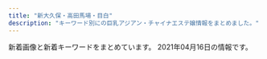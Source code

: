 ```yaml
---
title: "新大久保・高田馬場・目白"
description: "キーワード別にの巨乳アジアン・チャイナエステ嬢情報をまとめました。"
---
```


新着画像と新着キーワードをまとめています。
2021年04月16日の情報です。

<DmmAffiliateIns />
<KeywordTable
  shops={
    [
    {
        "img_links": [
            "http://familiar.tyo.cm/photos/sites/37/2019/06/2019060406161857.jpg",
            "http://familiar.tyo.cm/photos/sites/37/2019/11/2019110802115992.jpg",
            "http://familiar.tyo.cm/images/top.png",
            "http://familiar.tyo.cm/photos/sites/37/2019/10/2019102502193551.jpg",
            "http://familiar.tyo.cm/images/s_link.jpg",
            "http://familiar.tyo.cm/photos/sites/37/2019/06/2019060406241084.jpg",
            "http://familiar.tyo.cm/photos/sites/37/2019/03/2019031806471671.jpg",
            "http://familiar.tyo.cm/photos/sites/37/2019/03/2019032406115312.jpg",
            "http://familiar.tyo.cm/images/mobile.jpg",
            "http://familiar.tyo.cm/photos/sites/37/2018/12/2018121903013346.jpg",
            "http://familiar.tyo.cm/photos/sites/37/2019/03/2019032406115446.jpg",
            "http://familiar.tyo.cm/photos/sites/37/2019/11/2019112902341792.jpg",
            "http://familiar.tyo.cm/photos/sites/37/2019/03/2019032406115491.jpg",
            "http://familiar.tyo.cm/photos/sites/37/2019/03/2019032406115440.jpg",
            "http://familiar.tyo.cm/photos/sites/37/2019/03/2019032406115311.jpg",
            "http://familiar.tyo.cm/photos/sites/37/2019/12/2019120401355046.jpg",
            "http://familiar.tyo.cm/images/tel.png",
            "http://familiar.tyo.cm/photos/sites/37/2019/11/2019112002511160.jpg",
            "http://familiar.tyo.cm/photos/sites/37/2019/06/2019061502562745.jpg",
            "http://familiar.tyo.cm/photos/sites/37/2019/06/201906040617136.jpg",
            "http://familiar.tyo.cm/photos/sites/37/2019/10/2019100304481325.jpg",
            "http://familiar.tyo.cm/photos/sites/37/2019/06/2019061502562797.jpg",
            "http://familiar.tyo.cm/images/s_staff.jpg",
            "http://familiar.tyo.cm/photos/sites/37/2019/06/2019062210030384.jpg",
            "http://familiar.tyo.cm/photos/sites/37/2019/12/2019120401354873.jpg",
            "http://familiar.tyo.cm/images/s_news.jpg",
            "http://familiar.tyo.cm/photos/sites/37/2019/10/2019102408541458.jpg",
            "http://familiar.tyo.cm/photos/sites/37/2019/12/2019120502264671.jpg",
            "http://familiar.tyo.cm/photos/sites/37/2019/10/2019102502193826.jpg",
            "http://familiar.tyo.cm/photos/sites/37/2019/03/2019032406115598.jpg",
            "http://familiar.tyo.cm/photos/sites/37/2019/12/201912130833132.jpg",
            "http://familiar.tyo.cm/images/1.png",
            "http://familiar.tyo.cm/photos/sites/37/2019/09/201909270657496.jpg",
            "http://familiar.tyo.cm/photos/sites/37/2019/09/2019090503385014.jpg",
            "http://familiar.tyo.cm/photos/sites/37/2019/03/2019032406115451.jpg",
            "http://familiar.tyo.cm/photos/sites/37/2018/12/2018121903022968.jpg",
            "http://familiar.tyo.cm/photos/sites/37/2019/12/2019120502265383.jpg",
            "http://familiar.tyo.cm/photos/sites/37/2019/12/2019120401354980.jpg",
            "http://familiar.tyo.cm/photos/sites/37/2019/06/2019061502562798.jpg"
        ],
        "url": "http://familiar.tyo.cm/",
        "station": "JR\u65b0\u5927\u4e45\u4fdd\u99c5",
        "name": "Familiar\u30fb\u30d5\u30a1\u30df\u30ea\u30fc\u30a2",
        "keywords": {
            "87": 72,
            "83": 9,
            "C": 2,
            "86": 94,
            "85": 18,
            "D": 182,
            "E": 36,
            "88": 27
        }
    },
    {
        "keywords": {
            "83": 15,
            "E": 5,
            "C": 15,
            "87": 12,
            "95": 1,
            "86": 12,
            "D": 19
        },
        "station": "JR\u9ad8\u7530\u99ac\u5834\u99c5",
        "url": "http://angel.este.work/",
        "name": "Angel",
        "img_links": [
            "http://angel.este.work/top-img04.png",
            "http://angel.este.work/top-img01b.png",
            "http://angel.este.work/1.jpg",
            "http://angel.este.work/2/uploadimg/1616465485.jpg",
            "http://angel.este.work/top-img01a.png",
            "http://angel.este.work/4.jpg",
            "http://angel.este.work/2.jpg",
            "http://angel.este.work/3.jpg",
            "http://angel.este.work/2/uploadimg/1616465524.jpg",
            "http://angel.este.work/tel_header.png",
            "http://angel.este.work/2/uploadimg/1617498099.jpg",
            "http://angel.este.work/call.png",
            "http://angel.este.work/tel_footer.png",
            "http://angel.este.work/2/uploadimg/1600260826.jpg",
            "http://angel.este.work/2/uploadimg/1599833697.jpg",
            "http://angel.este.work/2/uploadimg/1617624009.jpg",
            "http://angel.este.work/top-img01.png"
        ]
    },
    {
        "name": "NEW ONLY ONE",
        "url": "http://www.aromaonly1.com/",
        "station": "JR\u9ad8\u7530\u99ac\u5834\u99c5",
        "img_links": [
            "http://www.aromaonly1.com/uploads/18799c1985ca7d1cd026808323ec51c2.jpg",
            "http://www.aromaonly1.com/images/index_07.jpg",
            "http://www.aromaonly1.com/images/index_11.jpg",
            "http://www.aromaonly1.com/images/index_16.jpg",
            "http://www.aromaonly1.com/uploads/e01fa669285bc99ba782abfd90a08bb2.jpg",
            "http://www.aromaonly1.com/images/index_12.jpg",
            "http://www.aromaonly1.com/images/girls_10.jpg",
            "http://www.aromaonly1.com/images/index_06.jpg",
            "http://www.aromaonly1.com/images/service_10.jpg",
            "http://www.aromaonly1.com/uploads/015cba9c432d730d26583fe998534fa6.jpg",
            "http://www.aromaonly1.com/images/index_18.jpg",
            "http://www.aromaonly1.com/uploads/39a20c0f1405de5aa73fad53492e41be.jpg",
            "http://www.aromaonly1.com/uploads/8e9e8b4d89b256773f17dff61368328c.jpg",
            "http://www.aromaonly1.com/images/index_21.jpg",
            "http://www.aromaonly1.com/images/index_05.jpg",
            "http://www.aromaonly1.com/images/index_20.jpg",
            "http://www.aromaonly1.com/uploads/2f5941103973429d3981087968a845a3.jpg",
            "http://www.aromaonly1.com/uploads/b43afdf6c0db7020b472f89b05664984.jpg",
            "http://www.aromaonly1.com/images/index_04.jpg",
            "http://www.aromaonly1.com/my_work/images/pic1.png",
            "http://www.aromaonly1.com/images/fanhui.png",
            "http://www.aromaonly1.com/images/index_02.jpg",
            "http://www.aromaonly1.com/images/service_11.jpg",
            "http://www.aromaonly1.com/uploads/66dc68de1f9c001b6f15d52303314efc.jpg",
            "http://www.aromaonly1.com/images/index_08.jpg",
            "http://www.aromaonly1.com/images/aromaonly1_468x60.png",
            "http://www.aromaonly1.com/images/index_01.jpg",
            "http://www.aromaonly1.com/uploads/56e94a67d1aa4ea89d5f2064a387ab96.jpg",
            "http://www.aromaonly1.com/uploads/5f4083d49285cbe64774b1bd70e86150.jpg",
            "http://www.aromaonly1.com/images/link_10.jpg",
            "http://www.aromaonly1.com/images/index_19.jpg",
            "http://www.aromaonly1.com/uploads/3e6ede4dd71b9611bfc0fc01fff82057.jpg",
            "http://www.aromaonly1.com/images/index_03.jpg",
            "http://www.aromaonly1.com/uploads/c24b4a66b959c50d941c227e2167e47a.jpg",
            "http://www.aromaonly1.com/images/index_14.jpg",
            "http://www.aromaonly1.com/images/index_15.jpg",
            "http://www.aromaonly1.com/uploads/0d74a4af5e268e3562daa56048c13906.jpg",
            "http://www.aromaonly1.com/images/index_17.jpg",
            "http://www.aromaonly1.com/uploads/ac75f516de3602f2ed5de1d9e2383a35.jpg",
            "http://www.aromaonly1.com/images/interior_10.jpg"
        ],
        "keywords": {
            "C": 3,
            "E": 2,
            "D": 2,
            "86": 4,
            "88": 3
        }
    },
    {
        "img_links": [
            "http://massage-1.net/images/top/top_06.jpg",
            "http://massage-1.net/images/top/top_04.jpg",
            "http://massage-1.net/images/top/top_01.jpg",
            "http://massage-1.net/images/top/top_03.jpg",
            "http://massage-1.net/images/top/top_08.png",
            "http://massage-1.net/images/top/top_05.jpg",
            "http://massage-1.net/images/staff_image/staf_05a.jpg",
            "http://massage-1.net/images/top/top_02.jpg",
            "http://massage-1.net/images/home/top.jpg",
            "http://massage-1.net/images/page_top.png"
        ],
        "station": "JR\u9ad8\u7530\u99ac\u5834\u99c5\u65e9\u7a32\u7530\u53e3",
        "url": "http://massage-1.net/",
        "keywords": {},
        "name": "\u697d\u5712"
    },
    {
        "station": "JR\u5927\u4e45\u4fdd\u99c5\u5317\u53e3",
        "keywords": {
            "C": 20,
            "E": 1
        },
        "img_links": [
            "https://www.cocoro556.in/img/material/p6_t1.png",
            "https://www.cocoro556.in/img/girl/list/slist1667090642c09cac745b0ded19f41e41b2c.jpg",
            "https://www.cocoro556.in/img/material/gm1_rollover.png",
            "https://www.cocoro556.in/img/girl/thumb/smain1423ae12bc52cc115b3190fbe6a84a8ffa74.jpg",
            "https://www.cocoro556.in/img/material/gm4_rollout.png",
            "https://www.cocoro556.in/img/girl/thumb/smain1462f806d031a1244ccfaa8b4d307f6ef6d7.jpg",
            "https://www.cocoro556.in/img/material/gm1_rollout.png",
            "https://www.cocoro556.in/img/material/photost3rev1.png",
            "https://www.cocoro556.in/img/material/p2_t2_sub_m1_1.png",
            "https://www.cocoro556.in/img/material/gm6_rollover.png",
            "https://www.cocoro556.in/img/material/top_t3_imgrev1.jpg",
            "https://www.cocoro556.in/img/girl/thumb/smain1461f806d031a1244ccfaa8b4d307f6ef6d7.jpg",
            "https://www.cocoro556.in/img/girl/thumb/smain1541a1f8e548a2959236fdd0e7abcde80ac7.jpg",
            "https://www.cocoro556.in/img/girl/list/slist142b75436b0012f83588e08b8d8eb48c8c2.jpg",
            "https://www.cocoro556.in/img/material/top_t3.png",
            "https://www.cocoro556.in/img/material/pageheaderimg4.jpg",
            "https://www.cocoro556.in/img/material/p2_t2_subt5_m2.png",
            "https://www.cocoro556.in/img/girl/list/slist154a1f8e548a2959236fdd0e7abcde80ac7.jpg",
            "https://www.cocoro556.in/img/material/photost7.png",
            "https://www.cocoro556.in/img/girl/thumb/smain1442346e3df3ff1cef1386c89c6ba9e9f72e.jpg",
            "https://www.cocoro556.in/img/girl/thumb/smain164135ee9e4407f412c3d2708030a189f1c0.jpg",
            "https://www.cocoro556.in/img/girl/thumb/smain16627090642c09cac745b0ded19f41e41b2c.jpg",
            "https://www.cocoro556.in/img/material/age_rollout.png",
            "https://www.cocoro556.in/img/material/photost5.png",
            "https://www.cocoro556.in/img/girl/thumb/smain1443346e3df3ff1cef1386c89c6ba9e9f72e.jpg",
            "https://www.cocoro556.in/img/camp/camp20210403premium.jpg",
            "https://www.cocoro556.in/img/material/p2_t2_subt2.png",
            "https://www.cocoro556.in/img/girl/thumb/smain1543ab2e0ee9f9fde8103e9fe80e33b07761.jpg",
            "https://www.cocoro556.in/img/girl/list/slist149773ceed1a7cd35919e9c6866285fb943.jpg",
            "https://www.cocoro556.in/img/girl/list/slist146f806d031a1244ccfaa8b4d307f6ef6d7.jpg",
            "https://www.cocoro556.in/img/material/gm6_rollout.png",
            "https://www.cocoro556.in/img/girl/main/smain1441346e3df3ff1cef1386c89c6ba9e9f72e.jpg",
            "https://www.cocoro556.in/img/girl/thumb/smain1493773ceed1a7cd35919e9c6866285fb943.jpg",
            "https://www.cocoro556.in/img/material/top_t4.png",
            "https://www.cocoro556.in/img/girl/main/smain164135ee9e4407f412c3d2708030a189f1c0.jpg",
            "https://www.cocoro556.in/img/girl/thumb/smain14634879628e490d1ecf1cd7a9d727569f95.jpg",
            "https://www.cocoro556.in/img/girl/main/smain1421b75436b0012f83588e08b8d8eb48c8c2.jpg",
            "https://www.cocoro556.in/img/material/p6_t3.png",
            "https://www.cocoro556.in/img/girl/thumb/smain1421b75436b0012f83588e08b8d8eb48c8c2.jpg",
            "https://www.cocoro556.in/img/material/p3_1_t1.png",
            "https://www.cocoro556.in/img/material/photost1.png",
            "https://www.cocoro556.in/img/girl/thumb/smain1491773ceed1a7cd35919e9c6866285fb943.jpg",
            "https://www.cocoro556.in/img/material/photost4rev1.png",
            "https://www.cocoro556.in/img/material/p2_t2_subt1.png",
            "https://www.cocoro556.in/img/girl/thumb/smain1441346e3df3ff1cef1386c89c6ba9e9f72e.jpg",
            "https://www.cocoro556.in/img/girl/list/slist12642f85375ac3eb532582567360874d2d6.jpg",
            "https://www.cocoro556.in/img/material/pageheaderimg2.jpg",
            "https://www.cocoro556.in/img/material/mobilesite.png",
            "https://www.cocoro556.in/img/material/accminimgrev1.jpg",
            "https://www.cocoro556.in/img/material/pd_st3.png",
            "https://www.cocoro556.in/img/girl/main/smain1541a1f8e548a2959236fdd0e7abcde80ac7.jpg",
            "https://www.cocoro556.in/img/girl/main/smain1491773ceed1a7cd35919e9c6866285fb943.jpg",
            "https://www.cocoro556.in/img/material/gm2_rollover.png",
            "https://www.cocoro556.in/img/girl/thumb/smain1542a1f8e548a2959236fdd0e7abcde80ac7.jpg",
            "https://www.cocoro556.in/img/material/p2_t2_subt4_m1.png",
            "https://www.cocoro556.in/img/camp/camp20210403short.jpg",
            "https://www.cocoro556.in/img/girl/thumb/smain126142f85375ac3eb532582567360874d2d6.jpg",
            "https://www.cocoro556.in/img/girl/thumb/smain16637090642c09cac745b0ded19f41e41b2c.jpg",
            "https://www.cocoro556.in/img/material/pageheaderimg1.jpg",
            "https://www.cocoro556.in/img/material/photost6.png",
            "https://www.cocoro556.in/img/material/pd_st2.png",
            "https://www.cocoro556.in/img/material/p5_t1.png",
            "https://www.cocoro556.in/img/girl/thumb/smain1422b75436b0012f83588e08b8d8eb48c8c2.jpg",
            "https://www.cocoro556.in/img/material/top_t1.png",
            "https://www.cocoro556.in/img/camp/camp20210403.jpg",
            "https://www.cocoro556.in/img/girl/main/smain1461f806d031a1244ccfaa8b4d307f6ef6d7.jpg",
            "https://www.cocoro556.in/img/material/p2_t2_sub_m1_3.png",
            "https://www.cocoro556.in/img/girl/main/smain16617090642c09cac745b0ded19f41e41b2c.jpg",
            "https://www.cocoro556.in/img/material/p2_t2_subt4.png",
            "https://www.cocoro556.in/img/material/gm3_rollout.png",
            "https://www.cocoro556.in/img/girl/list/slist144346e3df3ff1cef1386c89c6ba9e9f72e.jpg",
            "https://www.cocoro556.in/img/material/p2_t2_sub_m1_2.png",
            "https://www.cocoro556.in/img/material/top_t3_subt1.png",
            "https://www.cocoro556.in/img/material/p3_t1.png",
            "https://www.cocoro556.in/img/girl/thumb/smain16617090642c09cac745b0ded19f41e41b2c.jpg",
            "https://www.cocoro556.in/img/material/pageheaderimg3.jpg",
            "https://www.cocoro556.in/img/material/gm3_rollover.png",
            "https://www.cocoro556.in/img/material/gm5_rollout.png",
            "https://www.cocoro556.in/img/material/gm2_rollout.png",
            "https://www.cocoro556.in/img/material/p2_t2_subt5_m1.png",
            "https://www.cocoro556.in/img/material/gm5_rollover.png",
            "https://www.cocoro556.in/img/girl/thumb/smain126332fd72809eba38056753c1720b05d8d5.jpg",
            "https://www.cocoro556.in/img/material/pd_st1.png",
            "https://www.cocoro556.in/img/girl/thumb/smain14922dea5bdda380e76839c012ab24bd9f82.jpg",
            "https://www.cocoro556.in/img/girl/main/smain126142f85375ac3eb532582567360874d2d6.jpg",
            "https://www.cocoro556.in/img/material/top_t2.png",
            "https://www.cocoro556.in/img/material/ftel.png",
            "https://www.cocoro556.in/img/material/p6_t2.png",
            "https://www.cocoro556.in/img/material/p6_t2_subt1.png",
            "https://www.cocoro556.in/img/material/p2_t2_subt3.png",
            "https://www.cocoro556.in/img/material/pd_number.png",
            "https://www.cocoro556.in/img/material/p2_t2_subt5.png",
            "https://www.cocoro556.in/img/material/p2_t2.png",
            "https://www.cocoro556.in/img/material/p6_t3_subt1.png",
            "https://www.cocoro556.in/img/girl/thumb/smain126242f85375ac3eb532582567360874d2d6.jpg",
            "https://www.cocoro556.in/img/material/leftinfo.png",
            "https://www.cocoro556.in/img/girl/list/slist16435ee9e4407f412c3d2708030a189f1c0.jpg",
            "https://www.cocoro556.in/img/material/photost2rev1.png"
        ],
        "name": "COCORO",
        "url": "https://www.cocoro556.in/"
    },
    {
        "url": "http://aes-salon.com/",
        "name": "Lovely Heart",
        "station": "JR\u5927\u4e45\u4fdd\u99c5\u5317\u53e3",
        "keywords": {
            "C": 36
        },
        "img_links": [
            "http://aes-salon.com/scdl/staff/10681.jpg",
            "http://aes-salon.com/scdl/staff/10291mb.jpg",
            "http://aes-salon.com/scdl/staff/10591mb.jpg",
            "http://aes-salon.com/scdl/staff/10641.jpg",
            "http://aes-salon.com/scdl/staff/10621.jpg",
            "http://aes-salon.com/scdl/staff/10501mb.jpg",
            "http://aes-salon.com/scdl/staff/10691.jpg",
            "http://aes-salon.com/img/access/road3.jpg",
            "http://aes-salon.com/i/files/homeimg.jpg",
            "http://aes-salon.com/pic/top1.jpg",
            "http://aes-salon.com/scdl/staff/10472.jpg",
            "http://aes-salon.com/scdl/staff/10292.jpg",
            "http://aes-salon.com/scdl/staff/10641mb.jpg",
            "http://aes-salon.com/scdl/staff/10081mb.jpg",
            "http://aes-salon.com/scdl/staff/10342.jpg",
            "http://aes-salon.com/scdl/staff/10083.jpg",
            "http://aes-salon.com/img/ttl_nouka.jpg",
            "http://aes-salon.com/scdl/staff/10511.jpg",
            "http://aes-salon.com/scdl/staff/10441.jpg",
            "http://aes-salon.com/img/ttl_mobile.jpg",
            "http://aes-salon.com/scdl/staff/10631mb.jpg",
            "http://aes-salon.com/img/ttl_staff.png",
            "http://aes-salon.com/scdl/staff/10562.jpg",
            "http://aes-salon.com/scdl/staff/10601mb.jpg",
            "http://aes-salon.com/scdl/staff/10501.jpg",
            "http://aes-salon.com/img/access/roaddm.png",
            "http://aes-salon.com/scdl/staff/10122.jpg",
            "http://aes-salon.com/scdl/staff/10502.jpg",
            "http://aes-salon.com/img/ttl_sister.png",
            "http://aes-salon.com/scdl/staff/10671mb.jpg",
            "http://aes-salon.com/scdl/staff/10411.jpg",
            "http://aes-salon.com/pic/top2.jpg",
            "http://aes-salon.com/img/access/road2.jpg",
            "http://aes-salon.com/scdl/staff/10694.jpg",
            "http://aes-salon.com/scdl/staff/10091mb.jpg",
            "http://aes-salon.com/scdl/staff/10561.jpg",
            "http://aes-salon.com/scdl/staff/10341.jpg",
            "http://aes-salon.com/scdl/staff/10091.jpg",
            "http://aes-salon.com/scdl/staff/10693.jpg",
            "http://aes-salon.com/scdl/staff/10602.jpg",
            "http://aes-salon.com/pic/head.jpg",
            "http://aes-salon.com/scdl/staff/10692.jpg",
            "http://aes-salon.com/img/access/road1.jpg",
            "http://aes-salon.com/scdl/staff/10681mb.jpg",
            "http://aes-salon.com/scdl/staff/10511mb.jpg",
            "http://aes-salon.com/scdl/staff/10651mb.jpg",
            "http://aes-salon.com/scdl/staff/10661mb.jpg",
            "http://aes-salon.com/img/ttl_att.png",
            "http://aes-salon.com/scdl/staff/10461mb.jpg",
            "http://aes-salon.com/scdl/staff/10671.jpg",
            "http://aes-salon.com/scdl/staff/10461.jpg",
            "http://aes-salon.com/scdl/staff/10471mb.jpg",
            "http://aes-salon.com/img/ttl_bekan.jpg",
            "http://aes-salon.com/scdl/staff/10471.jpg",
            "http://aes-salon.com/scdl/staff/10291.jpg",
            "http://aes-salon.com/scdl/staff/10441mb.jpg",
            "http://aes-salon.com/scdl/staff/10701.jpg",
            "http://aes-salon.com/scdl/staff/10462.jpg",
            "http://aes-salon.com/scdl/staff/10592.jpg",
            "http://aes-salon.com/scdl/staff/10092.jpg",
            "http://aes-salon.com/scdl/staff/10412.jpg",
            "http://aes-salon.com/scdl/staff/10661.jpg",
            "http://aes-salon.com/scdl/staff/10351mb.jpg",
            "http://aes-salon.com/img/access/road4.jpg",
            "http://aes-salon.com/scdl/staff/10411mb.jpg",
            "http://aes-salon.com/scdl/staff/10651.jpg",
            "http://aes-salon.com/scdl/staff/10591.jpg",
            "http://aes-salon.com/scdl/staff/10082.jpg",
            "http://aes-salon.com/scdl/staff/10571.jpg",
            "http://aes-salon.com/scdl/staff/10571mb.jpg",
            "http://aes-salon.com/scdl/staff/10631.jpg",
            "http://aes-salon.com/scdl/staff/10691mb.jpg",
            "http://aes-salon.com/scdl/staff/10081.jpg",
            "http://aes-salon.com/img/ttl_attbnr.jpg",
            "http://aes-salon.com/scdl/staff/10561mb.jpg",
            "http://aes-salon.com/scdl/staff/10601.jpg",
            "http://aes-salon.com/scdl/staff/10621mb.jpg",
            "http://aes-salon.com/scdl/staff/10341mb.jpg",
            "http://aes-salon.com/scdl/staff/10351.jpg",
            "http://aes-salon.com/img/system/campaign.jpg",
            "http://aes-salon.com/scdl/staff/10121mb.jpg",
            "http://aes-salon.com/scdl/staff/10563.jpg",
            "http://aes-salon.com/scdl/staff/10701mb.jpg",
            "http://aes-salon.com/scdl/staff/10121.jpg"
        ]
    },
    {
        "img_links": [],
        "keywords": {},
        "url": "http://gogonoheya.ies.fun/",
        "station": "JR\u5927\u4e45\u4fdd\u99c5\u5317\u53e3",
        "name": "Rabenda\u30fb\u30e9\u30d9\u30f3\u30c0\u30fc"
    },
    {
        "station": "JR\u5927\u4e45\u4fdd\u99c5\u5317\u53e3",
        "url": "https://est-hana.com/",
        "img_links": [
            "https://est-hana.com/img/girl/thumb/smain184149673a0eecbfdaab27d1a016ce6f4281.jpg",
            "https://est-hana.com/img/material/age.png",
            "https://est-hana.com/img/girl/pickup/pickup20181218104555.jpg",
            "https://est-hana.com/img/girl/pickup/pickup20191208191053.jpg",
            "https://est-hana.com/img/girl/thumb/smain197153ce52e0264e81a8a42e5d3c84dd833e.jpg",
            "https://est-hana.com/img/girl/list/slist18449673a0eecbfdaab27d1a016ce6f4281.jpg",
            "https://est-hana.com/img/girl/thumb/s163_1.jpg",
            "https://est-hana.com/img/girl/list/sface8365230fc40840a020ba3ed47600db4b4a.jpg",
            "https://est-hana.com/img/girl/list/slist19053cc33bb85f739f63e84c2ae2c41c2eb.jpg",
            "https://est-hana.com/img/material/detailwaku.png",
            "https://est-hana.com/img/material/accsess_station.png",
            "https://est-hana.com/img/girl/thumb/smain1891e9ae2d8752cd8b9474ebd62df9909f9b.jpg",
            "https://est-hana.com/img/girl/thumb/smain1901e7f2a11706f93c08ab1eb76c57c0a501.jpg",
            "https://est-hana.com/img/girl/thumb/smain1991a8b144d9cbd006fc9dffdf23ad77de07.jpg",
            "https://est-hana.com/img/material/top_t6.png",
            "https://est-hana.com/img/material/staff_t1.png",
            "https://est-hana.com/img/girl/main/smain1911ec56c0d5cc68365ea11e2e52a40272d8.jpg",
            "https://est-hana.com/img/girl/thumb/smain1931e3a7504f14e2050f14cb6782d72bb46c.jpg",
            "https://est-hana.com/img/girl/list/s173_face.jpg",
            "https://est-hana.com/img/whatnew/20200401min60.jpg",
            "https://est-hana.com/img/material/photorenew2rev1.jpg",
            "https://est-hana.com/img/girl/pickup/pickup20180526173711.jpg",
            "https://est-hana.com/img/girl/pickup/pickup20190227121102.jpg",
            "https://est-hana.com/img/material/top_twitter.png",
            "https://est-hana.com/img/girl/thumb/smain1912da4fa2da2e801312734721e1a44d8e19.jpg",
            "https://est-hana.com/img/girl/list/slist187110f9d5212fd19d8b8410ec6bff294e6.jpg",
            "https://est-hana.com/img/girl/list/s173_list.jpg",
            "https://est-hana.com/img/girl/pickup/pickup20191214162524.jpg",
            "https://est-hana.com/img/material/hosi4.png",
            "https://est-hana.com/img/girl/thumb/s139_1.jpg",
            "https://est-hana.com/img/material/infopanel.png",
            "https://est-hana.com/img/material/top_t4.png",
            "https://est-hana.com/img/girl/list/sface193e3a7504f14e2050f14cb6782d72bb46c.jpg",
            "https://est-hana.com/img/girl/main/smain1991a8b144d9cbd006fc9dffdf23ad77de07.jpg",
            "https://est-hana.com/img/girl/list/s86_list.jpg",
            "https://est-hana.com/img/material/line1.png",
            "https://est-hana.com/img/material/returnbtn.png",
            "https://est-hana.com/img/girl/list/s88_list.jpg",
            "https://est-hana.com/img/girl/list/s139_face.jpg",
            "https://est-hana.com/img/girl/main/s75_1.jpg",
            "https://est-hana.com/img/material/sframe2014.png",
            "https://est-hana.com/img/girl/list/slist8365230fc40840a020ba3ed47600db4b4a.jpg",
            "https://est-hana.com/img/girl/thumb/s86_1.jpg",
            "https://est-hana.com/img/girl/thumb/s173_2.jpg",
            "https://est-hana.com/img/material/massap7.jpg",
            "https://est-hana.com/img/material/hosi5.png",
            "https://est-hana.com/img/girl/thumb/smain1913da4fa2da2e801312734721e1a44d8e19.jpg",
            "https://est-hana.com/img/girl/pickup/topgirl20190528141109.png",
            "https://est-hana.com/img/girl/list/s139_list.jpg",
            "https://est-hana.com/img/girl/thumb/smain184249673a0eecbfdaab27d1a016ce6f4281.jpg",
            "https://est-hana.com/img/material/staff_t1rev1.png",
            "https://est-hana.com/img/girl/list/s180_face.jpg",
            "https://est-hana.com/img/girl/main/s163_1.jpg",
            "https://est-hana.com/img/girl/list/sface201dc74ab8dea78d771771d5fda7bccc989.jpg",
            "https://est-hana.com/img/girl/main/s139_1.jpg",
            "https://est-hana.com/img/girl/pickup/topgirl20140502225842.png",
            "https://est-hana.com/img/material/top_t3.png",
            "https://est-hana.com/img/girl/pickup/topgirl20180526173824.png",
            "https://est-hana.com/img/girl/pickup/pickup20190528135649.jpg",
            "https://est-hana.com/img/material/photorenew1.jpg",
            "https://est-hana.com/img/girl/list/sface19753ce52e0264e81a8a42e5d3c84dd833e.jpg",
            "https://est-hana.com/img/girl/thumb/smain83265230fc40840a020ba3ed47600db4b4a.jpg",
            "https://est-hana.com/img/material/top_t5.png",
            "https://est-hana.com/img/material/systme_t2.png",
            "https://est-hana.com/img/girl/list/slist199a8b144d9cbd006fc9dffdf23ad77de07.jpg",
            "https://est-hana.com/img/material/m4.png",
            "https://est-hana.com/img/girl/main/smain184149673a0eecbfdaab27d1a016ce6f4281.jpg",
            "https://est-hana.com/img/girl/pickup/pickup20190118192257.jpg",
            "https://est-hana.com/img/material/top_t2.png",
            "https://est-hana.com/img/girl/list/sface110404ef9fc79e2a0a04d64b621c22a0c77.jpg",
            "https://est-hana.com/img/girl/list/slist19753ce52e0264e81a8a42e5d3c84dd833e.jpg",
            "https://est-hana.com/img/girl/list/s180_list.jpg",
            "https://est-hana.com/img/material/accsess_picter2.jpg",
            "https://est-hana.com/img/girl/thumb/smain1871110bf62c88dcefca310cdc127f9b11f2.jpg",
            "https://est-hana.com/img/girl/main/smain1931e3a7504f14e2050f14cb6782d72bb46c.jpg",
            "https://est-hana.com/img/material/sys_course3_rev1.png",
            "https://est-hana.com/img/whatnew/20200401_mask.jpg",
            "https://est-hana.com/img/girl/list/sface187386757ea62d773ca58e2457fc23b8e13.jpg",
            "https://est-hana.com/img/girl/pickup/topgirl20180308214256.png",
            "https://est-hana.com/img/girl/list/s88_face.jpg",
            "https://est-hana.com/img/girl/pickup/topgirl20140510202547.png",
            "https://est-hana.com/img/girl/thumb/smain2011f76f2060b2832bbbbc9d7dcf4a818dfe.jpg",
            "https://est-hana.com/img/girl/thumb/smain1902e7f2a11706f93c08ab1eb76c57c0a501.jpg",
            "https://est-hana.com/img/girl/pickup/pickup20180830201105.jpg",
            "https://est-hana.com/img/material/staffdetail_t1.png",
            "https://est-hana.com/img/camp/camp20210401.png",
            "https://est-hana.com/img/girl/list/sface18449673a0eecbfdaab27d1a016ce6f4281.jpg",
            "https://est-hana.com/img/material/d16.png",
            "https://est-hana.com/img/material/gm2_rollout.png",
            "https://est-hana.com/img/material/sys_course1_rev2.png",
            "https://est-hana.com/img/girl/main/s173_1.jpg",
            "https://est-hana.com/img/material/w5.png",
            "https://est-hana.com/img/girl/main/s86_1.jpg",
            "https://est-hana.com/img/girl/list/s75_face.jpg",
            "https://est-hana.com/img/girl/thumb/smain18725b09cd881b1f036f9f4970616c10b474.jpg",
            "https://est-hana.com/img/girl/thumb/smain1911ec56c0d5cc68365ea11e2e52a40272d8.jpg",
            "https://est-hana.com/img/girl/main/smain83165230fc40840a020ba3ed47600db4b4a.jpg",
            "https://est-hana.com/img/girl/list/slist2012ba9beda1a19f1ba57dcc87485d57321.jpg",
            "https://est-hana.com/img/material/photorenew5.jpg",
            "https://est-hana.com/img/girl/thumb/s180_1.jpg",
            "https://est-hana.com/img/material/top_t2_img_rev2.jpg",
            "https://est-hana.com/img/material/photorenew3.jpg",
            "https://est-hana.com/img/girl/thumb/smain83165230fc40840a020ba3ed47600db4b4a.jpg",
            "https://est-hana.com/img/girl/list/s77_list.jpg",
            "https://est-hana.com/img/girl/pickup/topgirl20161016054301.png",
            "https://est-hana.com/img/material/massap1.jpg",
            "https://est-hana.com/img/material/sys_course2_rev2.png",
            "https://est-hana.com/img/material/massap6.jpg",
            "https://est-hana.com/img/material/massap3.jpg",
            "https://est-hana.com/img/material/click_tel_btn.png",
            "https://est-hana.com/img/girl/pickup/pickup20190118192153.jpg",
            "https://est-hana.com/img/whatnew/20200304.jpg",
            "https://est-hana.com/img/material/gm4_rollout.png",
            "https://est-hana.com/img/material/massap4.jpg",
            "https://est-hana.com/img/girl/thumb/smain193281777917c863b2cd265723b9cb5a3c32.jpg",
            "https://est-hana.com/img/girl/list/slist193a69a1a063a3159e298d18b691542266d.jpg",
            "https://est-hana.com/img/material/gm5_rollout.png",
            "https://est-hana.com/img/girl/thumb/s75_1.jpg",
            "https://est-hana.com/img/girl/list/slist191ec56c0d5cc68365ea11e2e52a40272d8.jpg",
            "https://est-hana.com/img/material/massap2.jpg",
            "https://est-hana.com/img/material/systme_t1.png",
            "https://est-hana.com/img/material/massa_t1.png",
            "https://est-hana.com/img/girl/list/sface191ec56c0d5cc68365ea11e2e52a40272d8.jpg",
            "https://est-hana.com/img/material/massap5.jpg",
            "https://est-hana.com/img/girl/main/smain197153ce52e0264e81a8a42e5d3c84dd833e.jpg",
            "https://est-hana.com/img/girl/main/smain1871110bf62c88dcefca310cdc127f9b11f2.jpg",
            "https://est-hana.com/img/material/gm3_rollout.png",
            "https://est-hana.com/img/girl/list/s163_face.jpg",
            "https://est-hana.com/img/girl/thumb/s173_1.jpg",
            "https://est-hana.com/img/girl/list/slist189e9ae2d8752cd8b9474ebd62df9909f9b.jpg",
            "https://est-hana.com/img/girl/list/sface189e9ae2d8752cd8b9474ebd62df9909f9b.jpg",
            "https://est-hana.com/img/girl/main/s180_1.jpg",
            "https://est-hana.com/img/girl/pickup/pickup20190121202926.jpg",
            "https://est-hana.com/img/material/sys_option.png",
            "https://est-hana.com/img/girl/main/smain2011f76f2060b2832bbbbc9d7dcf4a818dfe.jpg",
            "https://est-hana.com/img/girl/pickup/topgirl20141227182718.png",
            "https://est-hana.com/img/material/gm6_rollout.png",
            "https://est-hana.com/img/material/photorenew4.jpg",
            "https://est-hana.com/img/girl/list/s163_list.jpg",
            "https://est-hana.com/img/girl/pickup/topgirl20180908131653.png",
            "https://est-hana.com/img/girl/list/sface199a8b144d9cbd006fc9dffdf23ad77de07.jpg",
            "https://est-hana.com/img/girl/main/smain1901e7f2a11706f93c08ab1eb76c57c0a501.jpg",
            "https://est-hana.com/img/material/topflashimg1.jpg",
            "https://est-hana.com/img/girl/thumb/smain19725e2ed7efe2de621955e09d12295a13ee.jpg",
            "https://est-hana.com/img/girl/list/s77_face.jpg",
            "https://est-hana.com/img/material/sys_etc.png",
            "https://est-hana.com/img/material/day.png",
            "https://est-hana.com/img/girl/main/smain1891e9ae2d8752cd8b9474ebd62df9909f9b.jpg",
            "https://est-hana.com/img/material/month.png",
            "https://est-hana.com/img/girl/pickup/pickup20141227182613.jpeg",
            "https://est-hana.com/img/girl/list/s86_face.jpg",
            "https://est-hana.com/img/girl/list/sface190e7f2a11706f93c08ab1eb76c57c0a501.jpg",
            "https://est-hana.com/img/girl/list/s75_list.jpg",
            "https://est-hana.com/img/girl/list/slist110d5ce8a5906e2cdaf90af47c9395e0dff.jpg",
            "https://est-hana.com/img/material/gm1_rollout.png"
        ],
        "name": "\u82b1",
        "keywords": {
            "C": 40,
            "E": 5
        }
    },
    {
        "img_links": [
            "http://www.harunoyume.com/images/covergirl.jpg",
            "http://www.harunoyume.com/images/service-image.jpg",
            "http://www.harunoyume.com/images/discount.jpg",
            "http://www.harunoyume.com/images/campaign.jpg"
        ],
        "url": "http://www.harunoyume.com/",
        "name": "\u6625\u306e\u5922",
        "keywords": {},
        "station": "JR\u65b0\u5927\u4e45\u4fdd\u99c5"
    },
    {
        "img_links": [
            "http://www.enchuen.com/images/btn_gnavi01_no.png",
            "http://www.enchuen.com/images/icon_chi.png",
            "http://www.enchuen.com/images/top_slider6.jpg",
            "http://www.enchuen.com/images/therapist_kaori.jpg",
            "http://www.enchuen.com/images/q_qa.png",
            "http://www.enchuen.com/images/img_aromaoil.png",
            "http://www.enchuen.com/images/interior01.jpg",
            "http://www.enchuen.com/images/therapist_noa_s.jpg",
            "http://www.enchuen.com/images/interior03.jpg",
            "http://www.enchuen.com/images/img_comimgsoon.jpg",
            "http://www.enchuen.com/images/h2_twitter.png",
            "http://www.enchuen.com/images/interior02.jpg",
            "http://www.enchuen.com/images/ban-tel.png",
            "http://www.enchuen.com/images/img_slider02.png",
            "http://www.enchuen.com/images/h2_alliancegide2.png",
            "http://www.enchuen.com/images/mess_footer.png",
            "http://www.enchuen.com/images/icon_eng.png",
            "http://www.enchuen.com/images/tel_header.png",
            "http://www.enchuen.com/images/img_service06.png",
            "http://www.enchuen.com/images/top_slider4.jpg",
            "http://www.enchuen.com/images/img_slider03.png",
            "http://www.enchuen.com/images/img_service04.png",
            "http://www.enchuen.com/images/img_service07.png",
            "http://www.enchuen.com/images/h2_link01.png",
            "http://www.enchuen.com/images/interior04_s.jpg",
            "http://www.enchuen.com/images/ins_header.png",
            "http://www.enchuen.com/images/h2_instagam.png",
            "http://www.enchuen.com/images/h2_qa.png",
            "http://www.enchuen.com/images/btn_gnavi06_no.png",
            "http://www.enchuen.com/images/tw_header.png",
            "http://www.enchuen.com/images/pagetop.png",
            "http://www.enchuen.com/images/therapist_yume.jpg",
            "http://www.enchuen.com/images/btn_gnavi03_no.png",
            "http://www.enchuen.com/images/interior04.jpg",
            "http://www.enchuen.com/images/tw_footer.png",
            "http://www.enchuen.com/images/h2_linkban.png",
            "http://www.enchuen.com/images/mail_header.png",
            "http://www.enchuen.com/images/btn_gnavi04_no.png",
            "http://www.enchuen.com/images/top_slider1.jpg",
            "http://www.enchuen.com/images/img_service03.png",
            "http://www.enchuen.com/images/h2_contact.png",
            "http://www.enchuen.com/images/therapist_yona.jpg",
            "http://www.enchuen.com/images/top_slider3.jpg",
            "http://www.enchuen.com/images/therapist_yona_s.jpg",
            "http://www.enchuen.com/images/btn_gnavi05_no.png",
            "http://www.enchuen.com/images/h2_information.png",
            "http://www.enchuen.com/images/therapist_kaori_s.jpg",
            "http://www.enchuen.com/images/btn_gnavi02_no.png",
            "http://www.enchuen.com/images/top_slider5.jpg",
            "http://www.enchuen.com/images/interior02_s.jpg",
            "http://www.enchuen.com/images/interior03_s.jpg",
            "http://www.enchuen.com/images/img_slider01.png",
            "http://www.enchuen.com/images/img_service01.png",
            "http://www.enchuen.com/images/top_slider2.jpg",
            "http://www.enchuen.com/images/h2_alliancegide.png",
            "http://www.enchuen.com/images/interior01_s.jpg",
            "http://www.enchuen.com/images/img_service05.png",
            "http://www.enchuen.com/images/img_service02.png",
            "http://www.enchuen.com/images/h2_alltherapist.png",
            "http://www.enchuen.com/images/therapist_yume_s.jpg",
            "http://www.enchuen.com/images/therapist_noa.jpg",
            "http://www.enchuen.com/images/ins_footer.png",
            "http://www.enchuen.com/images/h2_servicecontents.png",
            "http://www.enchuen.com/images/a_qa.png"
        ],
        "url": "http://www.enchuen.com/",
        "station": "JR\u65b0\u5927\u4e45\u4fdd\u99c5",
        "name": "\u7e01\u4e2d\u7e01\uff5e\u3048\u3093\u3061\u3085\u3046\u3048\u3093\uff5e",
        "keywords": {
            "C": 4
        }
    },
    {
        "url": "http://p-aroma.work/",
        "name": "\u7652\u3057\u306e\u51fa\u4f1a\u3044",
        "keywords": {},
        "station": "JR\u5927\u4e45\u4fdd\u99c5\u5317\u53e3",
        "img_links": [
            "http://p-aroma.work/staff/rina.jpg",
            "http://p-aroma.work/images/int1.png",
            "http://p-aroma.work/images/mobile.jpg",
            "http://p-aroma.work/images/staff_t.png",
            "http://p-aroma.work/images/head.jpg",
            "http://p-aroma.work/images/interior_t.png",
            "http://p-aroma.work/images/6.jpg",
            "http://p-aroma.work/images/s1.png",
            "http://p-aroma.work/images/4.jpg",
            "http://p-aroma.work/images/tel.jpg",
            "http://p-aroma.work/images/s1.jpg",
            "http://p-aroma.work/staff/kasumi.jpg",
            "http://p-aroma.work/img/rina1.png",
            "http://p-aroma.work/img/mirai1.png",
            "http://p-aroma.work/staff/ayaka.jpg",
            "http://p-aroma.work/images/3.jpg",
            "http://p-aroma.work/images/s2.jpg",
            "http://p-aroma.work/images/2.jpg",
            "http://p-aroma.work/staff/haru.jpg",
            "http://p-aroma.work/img/ayaka1.png",
            "http://p-aroma.work/images/7.jpg",
            "http://p-aroma.work/images/sys.png",
            "http://p-aroma.work/img/kasumi1.png",
            "http://p-aroma.work/img/haru1.png",
            "http://p-aroma.work/images/int2.png",
            "http://p-aroma.work/images/news.jpg",
            "http://p-aroma.work/img/mayu1.png",
            "http://p-aroma.work/staff/mayu.jpg",
            "http://p-aroma.work/staff/mirai.jpg",
            "http://p-aroma.work/images/1.jpg"
        ]
    },
    {
        "station": "JR\u65b0\u5927\u4e45\u4fdd\u99c5",
        "keywords": {},
        "name": "\u6708\u306e\u82b1",
        "img_links": [
            "https://static.wixstatic.com/media/80a184_9dc0d14b20d54a71a6cb9f57217e8a32~mv2.png",
            "https://static.wixstatic.com/media/80a184_b70a2c117ac542f79ec2a2014b642be4~mv2.png",
            "https://static.wixstatic.com/media/71aabe_595c6eb6f67c4a098580c4aa868223d6~mv2.jpg",
            "https://static.wixstatic.com/media/80a184_18f60081ea1047b0a35a349e1c4155f8~mv2.jpg",
            "https://static.wixstatic.com/media/80a184_5208b825bc574a8e8c38cfed61640f7b~mv2.png",
            "https://static.wixstatic.com/media/71aabe_7fde48e91203411687f75bf66049b810~mv2.jpg",
            "https://static.wixstatic.com/media/80a184_60e3e10d71c6473ca82f313fefc49773~mv2.png",
            "https://static.wixstatic.com/media/80a184_e559d78a6dc94757946448f2405d903b~mv2.jpg",
            "https://static.wixstatic.com/media/80a184_d4b6882709484eb495b72b4fd6a52481~mv2.png",
            "https://static.wixstatic.com/media/80a184_badd496c271c4b31b8258ef657e73a1c~mv2.jpg",
            "https://static.wixstatic.com/media/80a184_126746405a7f40f191a12f71b777ea41~mv2.png",
            "https://static.wixstatic.com/media/80a184_6f8a99a76cfa4e8cb6871f8cdc4667f5~mv2.png",
            "https://static.wixstatic.com/media/80a184_591f50f34faa42e6b9492a8d9157c96f~mv2.png",
            "https://static.wixstatic.com/media/80a184_82935849944c46ee915c04bfe2e9b3cb~mv2.jpeg"
        ],
        "url": "https://tsukinohana88.wixsite.com/index"
    },
    {
        "station": "JR\u5927\u4e45\u4fdd\u99c5\u5317\u53e3",
        "url": "http://aes-treat.com/",
        "img_links": [
            "http://aes-treat.com/scdl/staff/10971mb.jpg",
            "http://aes-treat.com/scdl/staff/11111mb.jpg",
            "http://aes-treat.com/scdl/staff/10901mb.jpg",
            "http://aes-treat.com/scdl/staff/10171.jpg",
            "http://aes-treat.com/scdl/staff/11151mb.jpg",
            "http://aes-treat.com/img/ttl_nouka.jpg",
            "http://aes-treat.com/scdl/staff/11162.jpg",
            "http://aes-treat.com/scdl/staff/10651.jpg",
            "http://aes-treat.com/img/ttl_mobile.jpg",
            "http://aes-treat.com/scdl/staff/10861mb.jpg",
            "http://aes-treat.com/scdl/staff/10842.jpg",
            "http://aes-treat.com/scdl/staff/10972.jpg",
            "http://aes-treat.com/scdl/staff/10811.jpg",
            "http://aes-treat.com/scdl/staff/10981.jpg",
            "http://aes-treat.com/scdl/staff/11091.jpg",
            "http://aes-treat.com/i/files/homeimg.jpg",
            "http://aes-treat.com/scdl/staff/10841.jpg",
            "http://aes-treat.com/scdl/staff/10981mb.jpg",
            "http://aes-treat.com/scdl/staff/11181mb.jpg",
            "http://aes-treat.com/scdl/staff/11131mb.jpg",
            "http://aes-treat.com/scdl/staff/10721mb.jpg",
            "http://aes-treat.com/scdl/staff/11081mb.jpg",
            "http://aes-treat.com/scdl/staff/11131.jpg",
            "http://aes-treat.com/scdl/staff/11151.jpg",
            "http://aes-treat.com/scdl/staff/11051.jpg",
            "http://aes-treat.com/scdl/staff/11041mb.jpg",
            "http://aes-treat.com/scdl/staff/10681mb.jpg",
            "http://aes-treat.com/scdl/staff/11121.jpg",
            "http://aes-treat.com/scdl/staff/10891.jpg",
            "http://aes-treat.com/scdl/staff/10971.jpg",
            "http://aes-treat.com/scdl/staff/10941.jpg",
            "http://aes-treat.com/scdl/staff/11111.jpg",
            "http://aes-treat.com/scdl/staff/11171mb.jpg",
            "http://aes-treat.com/scdl/staff/10902.jpg",
            "http://aes-treat.com/pic/head.jpg",
            "http://aes-treat.com/scdl/staff/11171.jpg",
            "http://aes-treat.com/scdl/staff/11091mb.jpg",
            "http://aes-treat.com/scdl/staff/10841mb.jpg",
            "http://aes-treat.com/img/ttl_att.png",
            "http://aes-treat.com/scdl/staff/11121mb.jpg",
            "http://aes-treat.com/scdl/staff/10651mb.jpg",
            "http://aes-treat.com/scdl/staff/11161mb.jpg",
            "http://aes-treat.com/scdl/staff/10891mb.jpg",
            "http://aes-treat.com/scdl/staff/11161.jpg",
            "http://aes-treat.com/scdl/staff/11081.jpg",
            "http://aes-treat.com/scdl/staff/11041.jpg",
            "http://aes-treat.com/scdl/staff/10861.jpg",
            "http://aes-treat.com/scdl/staff/10901.jpg",
            "http://aes-treat.com/scdl/staff/11051mb.jpg",
            "http://aes-treat.com/scdl/staff/10771.jpg",
            "http://aes-treat.com/img/ttl_attbnr.jpg",
            "http://aes-treat.com/scdl/staff/11101mb.jpg",
            "http://aes-treat.com/img/ttl_staff.png",
            "http://aes-treat.com/scdl/staff/11181.jpg",
            "http://aes-treat.com/pic/top2.jpg",
            "http://aes-treat.com/pic/top1.jpg",
            "http://aes-treat.com/scdl/staff/10721.jpg",
            "http://aes-treat.com/scdl/staff/10771mb.jpg",
            "http://aes-treat.com/scdl/staff/10941mb.jpg",
            "http://aes-treat.com/img/ttl_sister.png",
            "http://aes-treat.com/scdl/staff/11101.jpg",
            "http://aes-treat.com/scdl/staff/10681.jpg",
            "http://aes-treat.com/scdl/staff/10811mb.jpg",
            "http://aes-treat.com/img/system/campaign.jpg",
            "http://aes-treat.com/scdl/staff/10171mb.jpg"
        ],
        "keywords": {
            "C": 36
        },
        "name": "Lovely Heart \u5927\u4e45\u4fdd\u5225\u9928"
    },
    {
        "station": "JR\u5927\u4e45\u4fdd\u99c5\u5317\u53e3",
        "name": "\u6c34\u8272-\u30df\u30ba\u30a4\u30ed-",
        "img_links": [
            "http://kobo.mssg.jp/images/1.jpg",
            "http://kobo.mssg.jp/layer/images/top/top_04.jpg",
            "http://kobo.mssg.jp/images/staff_bj4.png",
            "http://kobo.mssg.jp/images/staff_8a.jpg",
            "http://kobo.mssg.jp/images/staff_2a.jpg",
            "http://kobo.mssg.jp/images/staff_9a.jpg",
            "http://kobo.mssg.jp/layer/images/top/top_03.jpg",
            "http://kobo.mssg.jp/images/staff_8.jpg",
            "http://kobo.mssg.jp/layer/images/top/top_06.jpg",
            "http://kobo.mssg.jp/layer/images/top.jpg",
            "http://kobo.mssg.jp/images/top1.jpg",
            "http://kobo.mssg.jp/images/s_info.png",
            "http://kobo.mssg.jp/images/wenzi-staff.png",
            "http://kobo.mssg.jp/layer/images/top/top_02.jpg",
            "http://kobo.mssg.jp/images/staff_10a.jpg",
            "http://kobo.mssg.jp/layer/images/top/top_01.jpg",
            "http://kobo.mssg.jp/layer/images/top/top_08.png",
            "http://kobo.mssg.jp/images/staff_4.jpg",
            "http://kobo.mssg.jp/images/staff_9b.jpg",
            "http://kobo.mssg.jp/images/staff_2b.jpg",
            "http://kobo.mssg.jp/images/info.png",
            "http://kobo.mssg.jp/layer/images/top/top_05.jpg",
            "http://kobo.mssg.jp/images/top2.jpg",
            "http://kobo.mssg.jp/images/staff_bj1.png",
            "http://kobo.mssg.jp/images/staff_5.jpg"
        ],
        "keywords": {},
        "url": "http://kobo.mssg.jp/"
    },
    {
        "keywords": {
            "C": 18,
            "83": 3,
            "86": 3
        },
        "station": "JR\u9ad8\u7530\u99ac\u5834\u99c5\u65e9\u7a32\u7530\u53e3",
        "img_links": [
            "http://familiar.ests.jp/photos/sites/33/2019/09/2019092318545965.jpg",
            "http://familiar.ests.jp/photos/sites/33/2019/07/2019073009094778.jpg",
            "http://familiar.ests.jp/photos/sites/33/2020/10/2020101409554799.jpg",
            "http://familiar.ests.jp/images/staff_bj4s.png",
            "http://familiar.ests.jp/images/s_link.png",
            "http://familiar.ests.jp/images/top.jpg",
            "http://familiar.ests.jp/images/acc.png",
            "http://familiar.ests.jp/images/s_service.png",
            "http://familiar.ests.jp/images/s_staff.png",
            "http://familiar.ests.jp/images/staff_bj1s.png",
            "http://familiar.ests.jp/images/info.png",
            "http://familiar.ests.jp/images/news.png",
            "http://familiar.ests.jp/photos/sites/33/2020/10/2020101901153954.jpg",
            "http://familiar.ests.jp/images/service.jpg",
            "http://familiar.ests.jp/images/nei_bj1.png",
            "http://familiar.ests.jp/photos/sites/33/2019/09/2019092718570723.jpg",
            "http://familiar.ests.jp/images/mobile.jpg",
            "http://familiar.ests.jp/images/bian.jpg",
            "http://familiar.ests.jp/photos/sites/33/2019/09/2019092718554568.jpg"
        ],
        "name": "\u99ac\u5834one",
        "url": "http://familiar.ests.jp/"
    },
    {
        "station": "JR\u9ad8\u7530\u99ac\u5834\u99c5\u65e9\u7a32\u7530\u53e3",
        "keywords": {},
        "url": "http://www.kity.work/",
        "img_links": [
            "http://www.kity.work/images/1.jpg",
            "http://www.kity.work/images/s1.jpg",
            "http://www.kity.work/images/interior_t.jpg",
            "http://www.kity.work/staff/sara.jpg",
            "http://www.kity.work/img/erina1.jpg",
            "http://www.kity.work/images/news.jpg",
            "http://www.kity.work/images/int2.jpg",
            "http://www.kity.work/images/3.jpg",
            "http://www.kity.work/img/aoi2.jpg",
            "http://www.kity.work/img/aoi1.jpg",
            "http://www.kity.work/images/tel.jpg",
            "http://www.kity.work/images/ac2.jpg",
            "http://www.kity.work/images/staff_t.jpg",
            "http://www.kity.work/img/sara2.jpg",
            "http://www.kity.work/images/head.jpg",
            "http://www.kity.work/img/yuka2.jpg",
            "http://www.kity.work/img/sara1.jpg",
            "http://www.kity.work/images/s1.png",
            "http://www.kity.work/img/erina2.jpg",
            "http://www.kity.work/images/7.jpg",
            "http://www.kity.work/images/tg.jpg",
            "http://www.kity.work/staff/erina.jpg",
            "http://www.kity.work/images/6.jpg",
            "http://www.kity.work/images/sys.jpg",
            "http://www.kity.work/images/int1.jpg",
            "http://www.kity.work/images/5.jpg",
            "http://www.kity.work/img/nana1.jpg",
            "http://www.kity.work/staff/nana.jpg",
            "http://www.kity.work/staff/aoi.jpg",
            "http://www.kity.work/images/up.jpg",
            "http://www.kity.work/img/yuka1.jpg",
            "http://www.kity.work/images/s2.jpg",
            "http://www.kity.work/staff/yuka.jpg"
        ],
        "name": "\u98a8\u96c5\u5802 \uff5e\u3075\u3046\u304c\u3069\u3046\uff5e"
    },
    {
        "station": "JR\u9ad8\u7530\u99ac\u5834\u99c5\u65e9\u7a32\u7530\u53e3",
        "keywords": {
            "88": 2,
            "C": 5,
            "D": 1,
            "87": 4
        },
        "url": "http://www.y-rlx.site/",
        "name": "\u60a0\u30a8\u30b9\u30c6",
        "img_links": [
            "http://www.y-rlx.site/images/index_19.jpg",
            "http://www.y-rlx.site/images/index_11.jpg",
            "http://www.y-rlx.site/images/staff_09.jpg",
            "http://www.y-rlx.site/girl/01.jpg",
            "http://www.y-rlx.site/girl/02.jpg",
            "http://www.y-rlx.site/images/index_06.jpg",
            "http://www.y-rlx.site/images/index_09.jpg",
            "http://www.y-rlx.site/images/index_15.jpg",
            "http://www.y-rlx.site/images/info_09.jpg",
            "http://www.y-rlx.site/images/rec_09.jpg",
            "http://www.y-rlx.site/girl/05.jpg",
            "http://www.y-rlx.site/images/index_10.jpg",
            "http://www.y-rlx.site/images/index_03.jpg",
            "http://www.y-rlx.site/images/upload/thumb/117cc02414cb58fe.jpg",
            "http://y-rlx.site/images/index_04.jpg",
            "http://www.y-rlx.site/images/upload/thumb/a3dc59474308193e.jpg",
            "http://www.y-rlx.site/images/index_05.jpg",
            "http://www.y-rlx.site/images/index_13.jpg",
            "http://www.y-rlx.site/images/index_04.jpg",
            "http://www.y-rlx.site/images/rec.jpg",
            "http://www.y-rlx.site/images/card.jpg",
            "http://www.y-rlx.site/girl/03.jpg",
            "http://www.y-rlx.site/images/upload/thumb/2c7fdde9ad97892b.jpg",
            "http://www.y-rlx.site/images/upload/thumb/e0a26e58e17a1416.jpg",
            "http://www.y-rlx.site/images/upload/thumb/7ef0dbd713e60157.jpg",
            "http://www.y-rlx.site/images/index_20.jpg",
            "http://www.y-rlx.site/images/index_18.jpg",
            "http://www.y-rlx.site/images/upload/thumb/0776a8acf9219785.jpg",
            "http://www.y-rlx.site/images/upload/thumb/0d7b4714c8aced28.jpg",
            "http://www.y-rlx.site/images/info.jpg",
            "http://www.y-rlx.site/images/index_07.jpg",
            "http://y-rlx.site/images/index_07.jpg",
            "http://www.y-rlx.site/images/index_08.jpg",
            "http://www.y-rlx.site/images/upload/thumb/7ec52ffef2544273.jpg",
            "http://www.y-rlx.site/images/index_02.jpg",
            "http://www.y-rlx.site/images/index_01.jpg",
            "http://www.y-rlx.site/girl/04.jpg",
            "http://www.y-rlx.site/images/upload/thumb/0a4230132522743d.jpg"
        ]
    },
    {
        "name": "Lui\uff5e\u30eb\u30a4\uff5e",
        "img_links": [
            "http://www.e-candy.work/images/int1.png",
            "http://www.e-candy.work/images/s1.png",
            "http://www.e-candy.work/images/1.jpg",
            "http://www.e-candy.work/images/staff_t.png",
            "http://www.e-candy.work/images/news.jpg",
            "http://www.e-candy.work/images/mobile.jpg",
            "http://www.e-candy.work/images/sys2.jpg",
            "http://www.e-candy.work/img/nana1.jpg",
            "http://www.e-candy.work/images/info.png",
            "http://www.e-candy.work/images/head.jpg",
            "http://www.e-candy.work/img/haruka1.jpg",
            "http://www.e-candy.work/img/aya1.jpg",
            "http://www.e-candy.work/images/3.jpg",
            "http://www.e-candy.work/images/7.jpg",
            "http://www.e-candy.work/images/5.jpg",
            "http://www.e-candy.work/images/6.jpg",
            "http://www.e-candy.work/images/8.jpg",
            "http://www.e-candy.work/img/yui1.jpg",
            "http://www.e-candy.work/img/miki1.jpg",
            "http://www.e-candy.work/img/ai1.jpg",
            "http://www.e-candy.work/images/newface.png",
            "http://www.e-candy.work/images/int2.png",
            "http://www.e-candy.work/images/4.jpg",
            "http://www.e-candy.work/images/sys3.png",
            "http://www.e-candy.work/images/interior_t.png",
            "http://www.e-candy.work/images/sys1.jpg",
            "http://www.e-candy.work/images/tel.jpg",
            "http://www.e-candy.work/img/rina1.jpg"
        ],
        "keywords": {},
        "url": "http://www.e-candy.work/",
        "station": "\u65b0\u5927\u4e45\u4fdd\u99c5"
    },
    {
        "name": "RAN\uff5e\u30e9\u30f3\uff5e",
        "img_links": [
            "http://esthe.top/images/staff_images/staff_012a.jpg",
            "http://esthe.top/images/acs_ima/access-04.jpg",
            "http://esthe.top/images/an_1_06.jpg",
            "http://esthe.top/images/room_images/gallery-03.jpg",
            "http://esthe.top/images/staff_images/staff_010a.jpg",
            "http://esthe.top/images/an_1_07.jpg",
            "http://esthe.top/images/an_1_03.jpg",
            "http://esthe.top/images/an_2_03.jpg",
            "http://esthe.top/images/demo/slider/images/slide1.png",
            "http://esthe.top/images/room_images/gallery-01.jpg",
            "http://esthe.top/images/staff_images/staff_04b.jpg",
            "http://esthe.top/images/demo/slider/images/slide4.png",
            "http://esthe.top/images/an_1_02.jpg",
            "http://esthe.top/images/demo/slider/tooltips/slide3.png",
            "http://esthe.top/images/staff_images/staff_09b.jpg",
            "http://esthe.top/images/staff_images/staff_07b.jpg",
            "http://esthe.top/images/staff_images/staff_04a.jpg",
            "http://esthe.top/images/room_images/index-01.jpg",
            "http://esthe.top/images/an_2_04.jpg",
            "http://esthe.top/images/room_images/gallery-04.jpg",
            "http://esthe.top/images/an_1_05.jpg",
            "http://esthe.top/images/room_images/gallery-02.jpg",
            "http://esthe.top/images/demo/slider/tooltips/slide4.png",
            "http://esthe.top/images/acs_ima/access-01.jpg",
            "http://esthe.top/images/demo/slider/tooltips/slide5.png",
            "http://esthe.top/images/demo/slider/images/slide3.png",
            "http://esthe.top/images/QRcode.jpg",
            "http://esthe.top/images/an_2_06.jpg",
            "http://esthe.top/images/demo/slider/images/slide2.png",
            "http://esthe.top/images/staff_images/staff_07a.jpg",
            "http://esthe.top/images/staff_images/staff_09a.jpg",
            "http://esthe.top/images/an_2_02.jpg",
            "http://esthe.top/images/Bottom_01.jpg",
            "http://esthe.top/images/Bottom_02.jpg",
            "http://esthe.top/images/room_images/gallery-06.jpg",
            "http://esthe.top/images/an_1_04.jpg",
            "http://esthe.top/images/staff_images/staff_01b.jpg",
            "http://esthe.top/images/an_2_07.jpg",
            "http://esthe.top/images/demo/slider/images/slide5.png",
            "http://esthe.top/images/room_images/gallery-05.jpg",
            "http://esthe.top/images/acs_ima/access-02.jpg",
            "http://esthe.top/images/demo/slider/tooltips/slide2.png",
            "http://esthe.top/images/staff_images/staff_01a.jpg",
            "http://esthe.top/images/demo/slider/tooltips/slide1.png",
            "http://esthe.top/images/acs_ima/access-03.jpg",
            "http://esthe.top/images/staff_images/staff_010b.jpg",
            "http://esthe.top/images/room_images/index-02.jpg",
            "http://esthe.top/images/an_2_05.jpg"
        ],
        "station": "JR\u9ad8\u7530\u99ac\u5834\u99c5\u6771\u53e3",
        "keywords": {},
        "url": "http://esthe.top/"
    },
    {
        "name": "\u30df\u30eb\u30af",
        "url": "http://milk.tyo.cm/",
        "keywords": {
            "D": 54,
            "87": 18,
            "E": 9,
            "84": 9,
            "86": 18,
            "C": 24,
            "85": 27
        },
        "img_links": [
            "http://milk.tyo.cm/images/sp_header.jpg",
            "http://milk.tyo.cm/photos/sites/72/2021/04/2021040606531270.jpg",
            "http://milk.tyo.cm/images/bg_cont01.png",
            "http://milk.tyo.cm/images/link_nav01.png",
            "http://milk.tyo.cm/photos/sites/72/2020/11/202011100524008.jpg",
            "http://milk.tyo.cm/photos/sites/72/2021/02/202102100345053.jpg",
            "http://milk.tyo.cm/photos/sites/72/2021/04/2021041502381165.jpg",
            "http://milk.tyo.cm/images/link_nav02.png",
            "http://milk.tyo.cm/images/room4_l.jpg",
            "http://milk.tyo.cm/images/ico_headline.png",
            "http://milk.tyo.cm/images/link_nav04.png",
            "http://milk.tyo.cm/images/koko_234x60.png",
            "http://milk.tyo.cm/photos/sites/72/2021/04/2021040501101412.jpg",
            "http://milk.tyo.cm/photos/sites/72/2021/03/2021032104262457.jpg",
            "http://milk.tyo.cm/images/sp_nav02.png",
            "http://milk.tyo.cm/photos/sites/72/2020/06/2020061206443832.jpg",
            "http://milk.tyo.cm/images/link_nav05.png",
            "http://milk.tyo.cm/images/com_tel.png",
            "http://milk.tyo.cm/images/tit_staff.png",
            "http://milk.tyo.cm/images/blog.jpg",
            "http://milk.tyo.cm/images/bg_cont03.png",
            "http://milk.tyo.cm/images/img_service03.jpg",
            "http://milk.tyo.cm/images/room1_l.jpg",
            "http://milk.tyo.cm/images/sp_nav03.png",
            "http://milk.tyo.cm/images/tit_service.png",
            "http://milk.tyo.cm/photos/sites/72/2021/04/202104100629460.jpg",
            "http://milk.tyo.cm/images/sp_tit_pick.png",
            "http://milk.tyo.cm/images/link_nav03.png",
            "http://milk.tyo.cm/photos/sites/72/2020/06/2020061206444417.jpg",
            "http://milk.tyo.cm/images/sp_nav01.png",
            "http://milk.tyo.cm/images/img_service04.jpg",
            "http://milk.tyo.cm/images/room2_l.jpg",
            "http://milk.tyo.cm/images/room3_l.jpg",
            "http://milk.tyo.cm/images/img_service01.jpg",
            "http://milk.tyo.cm/images/tit_pick.png",
            "http://milk.tyo.cm/images/re.png",
            "http://milk.tyo.cm/images/top.png",
            "http://milk.tyo.cm/images/img_service02.jpg",
            "http://milk.tyo.cm/photos/sites/72/2021/02/2021021003450576.jpg"
        ],
        "station": "JR\u5927\u4e45\u4fdd\u99c5\u5357\u53e3"
    },
    {
        "img_links": [
            "http://www.china-es.info/img/ringo1.jpg",
            "http://www.china-es.info/images/sys2.jpg",
            "http://www.china-es.info/images/mobile.jpg",
            "http://www.china-es.info/images/news.jpg",
            "http://www.china-es.info/img/nana1.jpg",
            "http://www.china-es.info/images/sys1.jpg",
            "http://www.china-es.info/images/staff_t.jpg",
            "http://www.china-es.info/images/sys3.jpg",
            "http://www.china-es.info/img/hibiki1.jpg",
            "http://www.china-es.info/images/menu/top.jpg",
            "http://www.china-es.info/img/nana2.jpg",
            "http://www.china-es.info/images/int2.jpg",
            "http://www.china-es.info/images/menu/staff.jpg",
            "http://www.china-es.info/images/menu/interior.jpg",
            "http://www.china-es.info/images/interior_t.jpg",
            "http://www.china-es.info/images/rec1.jpg",
            "http://www.china-es.info/images/int4.jpg",
            "http://www.china-es.info/images/int1.jpg",
            "http://www.china-es.info/images/head.jpg",
            "http://www.china-es.info/images/int3.jpg",
            "http://www.china-es.info/images/top.jpg",
            "http://www.china-es.info/images/rec2.jpg"
        ],
        "name": "Honey At Home \u30cf\u30cb\u30fc\u30a2\u30c3\u30c8\u30db\u30fc\u30e0",
        "station": "JR\u9ad8\u7530\u99ac\u5834\u99c5\u65e9\u7a32\u7530\u53e3",
        "url": "http://www.china-es.info/",
        "keywords": {}
    }
]
}
/>
<DmmAffiliateScript />

